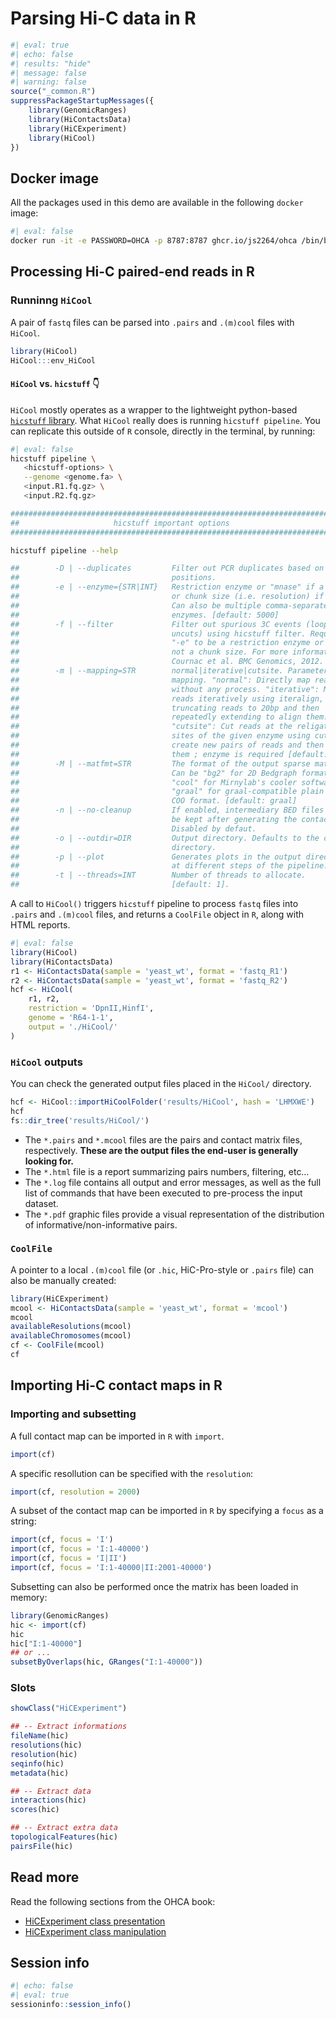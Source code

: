 # Parsing Hi-C data in R

```r
#| eval: true
#| echo: false
#| results: "hide"
#| message: false
#| warning: false
source("_common.R")
suppressPackageStartupMessages({
    library(GenomicRanges)
    library(HiContactsData)
    library(HiCExperiment)
    library(HiCool)
})
```

::: {.callout-tip icon='true'}
## Docker image 
All the packages used in this demo are available in the following `docker` image: 

```sh
#| eval: false
docker run -it -e PASSWORD=OHCA -p 8787:8787 ghcr.io/js2264/ohca /bin/bash
```
:::

## Processing Hi-C paired-end reads in R

### Runninng `HiCool` 

A pair of `fastq` files can be parsed into `.pairs` and `.(m)cool` files with 
`HiCool`. 

```r
library(HiCool)
HiCool:::env_HiCool
```

::: {.callout-tip collapse="true"} 
#### `HiCool` vs. `hicstuff` 👇
`HiCool` mostly operates as a wrapper to the lightweight python-based 
[`hicstuff` library](https://hicstuff.readthedocs.io/en/latest/). What 
`HiCool` really does is running `hicstuff pipeline`. You can replicate 
this outside of `R` console, directly in the terminal, by running: 

```sh
#| eval: false
hicstuff pipeline \
   <hicstuff-options> \
   --genome <genome.fa> \
   <input.R1.fq.gz> \
   <input.R2.fq.gz> 

################################################################################
##                     hicstuff important options                             ##
################################################################################

hicstuff pipeline --help

##        -D | --duplicates         Filter out PCR duplicates based on read
##                                  positions.
##        -e | --enzyme={STR|INT}   Restriction enzyme or "mnase" if a string,
##                                  or chunk size (i.e. resolution) if a number.
##                                  Can also be multiple comma-separated
##                                  enzymes. [default: 5000]
##        -f | --filter             Filter out spurious 3C events (loops and
##                                  uncuts) using hicstuff filter. Requires
##                                  "-e" to be a restriction enzyme or mnase,
##                                  not a chunk size. For more informations, see
##                                  Cournac et al. BMC Genomics, 2012.
##        -m | --mapping=STR        normal|iterative|cutsite. Parameter of
##                                  mapping. "normal": Directly map reads
##                                  without any process. "iterative": Map
##                                  reads iteratively using iteralign, by
##                                  truncating reads to 20bp and then
##                                  repeatedly extending to align them.
##                                  "cutsite": Cut reads at the religation
##                                  sites of the given enzyme using cutsite,
##                                  create new pairs of reads and then align
##                                  them ; enzyme is required [default: normal].
##        -M | --matfmt=STR         The format of the output sparse matrix.
##                                  Can be "bg2" for 2D Bedgraph format,
##                                  "cool" for Mirnylab's cooler software, or
##                                  "graal" for graal-compatible plain text
##                                  COO format. [default: graal]
##        -n | --no-cleanup         If enabled, intermediary BED files will
##                                  be kept after generating the contact map.
##                                  Disabled by defaut.
##        -o | --outdir=DIR         Output directory. Defaults to the current
##                                  directory.
##        -p | --plot               Generates plots in the output directory
##                                  at different steps of the pipeline.
##        -t | --threads=INT        Number of threads to allocate.
##                                  [default: 1].
```
:::

A call to `HiCool()` triggers `hicstuff` pipeline to process `fastq` files 
into `.pairs` and `.(m)cool` files, and returns a `CoolFile` object in `R`, along 
with HTML reports.

```r
#| eval: false
library(HiCool)
library(HiContactsData)
r1 <- HiContactsData(sample = 'yeast_wt', format = 'fastq_R1')
r2 <- HiContactsData(sample = 'yeast_wt', format = 'fastq_R2')
hcf <- HiCool(
    r1, r2, 
    restriction = 'DpnII,HinfI', 
    genome = 'R64-1-1', 
    output = './HiCool/'
)
```

### `HiCool` outputs 

You can check the generated output files placed in the `HiCool/` directory. 

```r
hcf <- HiCool::importHiCoolFolder('results/HiCool', hash = 'LHMXWE')
hcf
fs::dir_tree('results/HiCool/')
```

- The `*.pairs` and `*.mcool` files are the pairs and contact matrix files, respectively. **These are the output files the end-user is generally looking for.**
- The `*.html` file is a report summarizing pairs numbers, filtering, etc...
- The `*.log` file contains all output and error messages, as well as the full list of commands that have been executed to pre-process the input dataset. 
- The `*.pdf` graphic files provide a visual representation of the distribution of informative/non-informative pairs. 

### `CoolFile` 

A pointer to a local `.(m)cool` file (or `.hic`, HiC-Pro-style or `.pairs` file)
can also be manually created: 

```r
library(HiCExperiment)
mcool <- HiContactsData(sample = 'yeast_wt', format = 'mcool')
mcool
availableResolutions(mcool)
availableChromosomes(mcool)
cf <- CoolFile(mcool)
cf
```

## Importing Hi-C contact maps in R 

### Importing and subsetting 

A full contact map can be imported in `R` with `import`. 

```r
import(cf)
```

A specific resollution can be specified with the `resolution`:

```r
import(cf, resolution = 2000)
```

A subset of the contact map can be imported in `R` by specifying a `focus` as a string: 

```r
import(cf, focus = 'I')
import(cf, focus = 'I:1-40000')
import(cf, focus = 'I|II')
import(cf, focus = 'I:1-40000|II:2001-40000')
```

Subsetting can also be performed once the matrix has been loaded in memory: 

```r
library(GenomicRanges)
hic <- import(cf)
hic
hic["I:1-40000"]
## or ...
subsetByOverlaps(hic, GRanges("I:1-40000"))
```

### Slots 

```r
showClass("HiCExperiment")

## -- Extract informations
fileName(hic) 
resolutions(hic) 
resolution(hic) 
seqinfo(hic) 
metadata(hic)

## -- Extract data
interactions(hic)
scores(hic)

## -- Extract extra data
topologicalFeatures(hic)
pairsFile(hic)
```

## Read more

Read the following sections from the OHCA book: 

- [HiCExperiment class presentation](https://jserizay.com/OHCA/data-representation.html#hicexperiment-class)
- [HiCExperiment class manipulation](https://jserizay.com/OHCA/parsing.html)

## Session info 

```r
#| echo: false
#| eval: true
sessioninfo::session_info()
```
